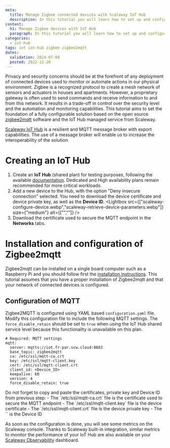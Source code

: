 ```yaml
---
meta:
  title: Manage Zigbee connected devices with Scaleway IoT Hub
  description: In this tutorial you will learn how to set up and configure Zigbee2mqtt with Scaleway IoT Hub.
content:
  h1: Manage Zigbee devices with IoT Hub
  paragraph: In this tutorial you will learn how to set up and configure Zigbee2mqtt with Scaleway IoT Hub.
categories:
  - iot-hub
tags: iot iot-hub zigbee zigbee2mqtt
dates:
  validation: 2024-07-08
  posted: 2022-12-20
---
```


Privacy and security concerns should be at the forefront of any deployment of connected devices used to monitor or automate actions in our physical environment. Zigbee is a recognized protocol to create a mesh network of sensors and actuators in houses and apartments. However, a proprietary gateway is often used to send commands and receive information to and from this network. It results in a trade-off in control over the security level and the automation and monitoring capabilities. This tutorial aims to set the foundation of a fully configurable solution based on the open source [zigbee2mqtt](https://github.com/Koenkk/zigbee2mqtt) software and the IoT Hub managed service from Scaleway.

[Scaleway IoT Hub](/managed-services/iot-hub/quickstart/) is a resilient and MQTT message broker with export capabilities. The use of a message broker will enable us to increase the interoperability of the solution.

# Creating an IoT Hub

1. Create an **IoT Hub** (shared plan) for testing purposes, following the available [documentation](/managed-services/iot-hub/quickstart/). Dedicated and High availability plans remain recommended for more critical workloads.
2. Add a new device to the Hub, with the option "Deny insecure connection" selected. You need to download <Icon name="download" /> the device certificate and device private key, as well as <Icon name="copy" /> the **Device ID**.
    <Lightbox src={["scaleway-configure-device.webp","scaleway-retrieve-device-parameters.webp"]} size={"medium"}  alt={["",""]} />
3. Download <Icon name="download" /> the certificate used to secure the MQTT endpoint in the **Networks** tabs.
    <Lightbox src="scaleway-download-hub-certificate.webp" size="medium" alt="" />

# Installation and configuration of Zigbee2mqtt

Zigbee2mqtt can be installed on a single board computer such as a Raspberry Pi and you should follow first the [installation instructions](https://www.zigbee2mqtt.io/guide/getting-started/#installation). This tutorial assumes that you have a proper installation of Zigbee2mqtt and that your network of connected devices is configured.

## Configuration of MQTT

Zigbee2MQTT is configured using YAML based `configuration.yaml` file. Modify this configuration file to include the following MQTT settings.
  <Message type="note">
    The `force_disable_retain` should be set to `true` when using the IoT Hub shared service level because this functionality is unavailable on this plan.
  </Message>
  ```
  # Required: MQTT settings
  mqtt:
    server: mqtts://iot.fr-par.scw.cloud:8883
    base_topic: zigbee2mqtt
    ca: /etc/ssl/mqtt-ca.crt
    key: /etc/ssl/mqtt-client.key
    cert: /etc/ssl/mqtt-client.crt
    client_id: <Device_ID>
    keepalive: 60
    version: 4
    force_disable_retain: true
  ```
  <Message type="note">
    Do not forget to copy and paste the certificates, private key and Device ID from previous step:
      - The `/etc/ssl/mqtt-ca.crt` file is the certificate used to secure the MQTT endpoint
      - The `/etc/ssl/mqtt-client.key` file is the device certificate
      - The `/etc/ssl/mqtt-client.crt` file is the device private key
      - The `<Device_ID>` is the Device ID
  </Message>

As soon as the configuration is done, you will see some metrics on the Scaleway console.
  <Lightbox src="scaleway-validate-configuration.webp" size="medium" alt="" />
Thanks to Scaleway built-in integration, similar metrics to monitor the performance of your IoT Hub are also available on your [Scaleway Observability](/observability/) dashboard.
  <Lightbox src="scaleway-metrics-observability.webp" size="medium" alt="" />